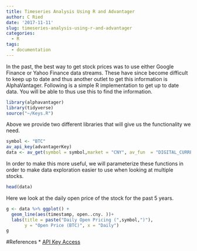 ```yaml
---
title: Timeseries Analysis Using R and Advantager
author: C Ried
date: '2017-11-11'
slug: timeseries-analysis-using-r-and-advantager
categories:
  - R
tags:
  - documentation
---
```


In the past, the best way to get stock prices was to use either Google Finance or Yahoo Finance data streams. These have since become difficult to keep up to date and thus another outlet to get this information is AlphaVantager. Following is a simple R implementation to get up to date data. You will be able to thus use this to find the information. 

```r
library(alphavantager)
library(tidyverse)
source("~/Keys.R")
```

Above we provide two different libraries that will give us the functionality we need.

```r
symbol <- "BTC"
av_api_key(advantagerKey)
data <- av_get(symbol = symbol,market = "CNY", av_fun  = "DIGITAL_CURRENCY_DAILY") 
```

In order to make this more useful, we will parameterize these functions in order to make data exploration easier to use when looking at multiple stocks. 

```r
head(data)
```


Here we look at the daily open price of the stock for the past 5 years. 

```r
g <- data %>% ggplot() + 
  geom_line(aes(timestamp, open..cny. ))+  
  labs(title = paste("Daily Open Pricing (",symbol,")"), 
       y = "Open Price (BTC)", x = "Daily")
g
```

#References 
* [API Key Access](https://www.alphavantage.co/support/#)